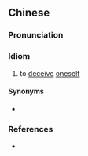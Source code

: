 ==Chinese==
{{zh-forms|type=11112|lit=to cover one's eyes while (trying to) catch a [[brambling]]}}

===Pronunciation===
{{zh-pron
|m=yǎn mù ér bǔ yànquè
|cat=id
}}

===Idiom===
{{zh-idiom}}

# {{lb|zh|literary}} to [[deceive]] [[oneself]]

====Synonyms====
* {{zh-l|掩目捕雀}}

===References===
* {{cite-book
|last=Luo
|first=Guanzhong
|authorlink=w:Luo Guanzhong
|coauthors=
|year=14th century
|title=[[s:Romance of the Three Kingdoms/Chapter 2#30|Romance of the Three Kingdoms/Chapter 2]]
|language=Mandarin/English
|publisher=
|location=
}}